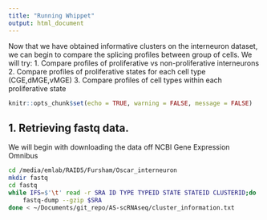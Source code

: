```yaml
---
title: "Running Whippet"
output: html_document
---
```


Now that we have obtained informative clusters on the interneuron dataset, we can begin to compare the splicing profiles between group of cells. We will try:
1. Compare profiles of proliferative vs non-proliferative interneurons
2. Compare profiles of proliferative states for each cell type (CGE,dMGE,vMGE)
3. Compare profiles of cell types within each proliferative state
```r
knitr::opts_chunk$set(echo = TRUE, warning = FALSE, message = FALSE)
```

## 1. Retrieving fastq data.
We will begin with downloading the data off NCBI Gene Expression Omnibus
```bash
cd /media/emlab/RAID5/Fursham/Oscar_interneuron
mkdir fastq
cd fastq
while IFS=$'\t' read -r SRA ID TYPE TYPEID STATE STATEID CLUSTERID;do 
	fastq-dump --gzip $SRA 
done < ~/Documents/git_repo/AS-scRNAseq/cluster_information.txt



```

